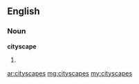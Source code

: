 ==English==

===Noun===
'''cityscape'''

# {{plural of|cityscape}}

[[ar:cityscapes]]
[[mg:cityscapes]]
[[my:cityscapes]]
